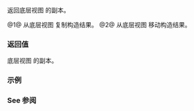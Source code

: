 {{cpp/ranges/lazy_split_view/title|base}}
{{cpp/ranges/lazy_split_view/navbar}}

{{dcl begin}}
{{dcl|num=1|since=c++20|1=
constexpr V base() const&amp; requires std::copy_constructible&lt;V&gt;;
}}
{{dcl|num=2|since=c++20|1=
constexpr V base() &amp;&amp;;
}}
{{dcl end}}

返回底层视图 {{rlpsi|/#base_}} 的副本。

@1@ 从底层视图 {{tti|base_}} 复制构造结果。
@2@ 从底层视图 {{tti|base_}} 移动构造结果。

===返回值===
底层视图 {{tti|base_}} 的副本。

===示例===
{{example
|code=
#include &lt;iostream&gt;
#include &lt;ranges&gt;
#include &lt;string_view&gt;

void print(std::string_view rem, auto const&amp; r, std::string_view post = "\n")
{
    for (std::cout &lt;&lt; rem; auto const&amp; e : r)
        std::cout &lt;&lt; e;
    std::cout &lt;&lt; post;
}

int main()
{
    constexpr std::string_view keywords{ "this,..throw,..true,..try,.." };
    constexpr std::string_view pattern{",.."};
    constexpr std::ranges::lazy_split_view lazy_split_view{keywords, pattern};
    print("base() = [", lazy_split_view.base(), "]\n"
          "子字符串: ");
    for (auto const&amp; split: lazy_split_view)
        print("[", split, "] ");
}
|output=
base() = [this,..throw,..true,..try,..]
子字符串: [this] [throw] [true] [try] []
}}

===See 参阅===
{{dsc begin}}
{{dsc inc|cpp/ranges/adaptor/dsc base|split_view}}
{{dsc end}}

{{langlinks|en|es|ja|ru}}